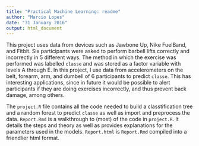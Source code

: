 ```yaml
---
title: "Practical Machine Learning: readme"
author: "Marcio Lopes"
date: "31 January 2016"
output: html_document
---
```


This project uses data from devices such as Jawbone Up, Nike FuelBand, and Fitbit. Six participants were asked to perform barbell lifts correctly and incorrectly in 5 different ways. The method in which the exercise was performed was labelled `classe` and was stored as a factor variable with levels A through E. In this project, I use data from accelerometers on the belt, forearm, arm, and dumbell of 6 participants to predict `classe`. This has interesting applications, since in future it would be possible to alert participants if they are doing exercises incorrectly, and thus prevent back damage, among others.

The `project.R` file contains all the code needed to build a classtification tree and a random forest to predict `classe` as well as import and preprocess the data. `Report.Rmd` is a walkthrough to (most) of the code in `project.R`. It details the steps and theory as well as provides explanations for the parameters used in the models. `Report.html` is `Report.Rmd` compiled into a friendlier html format.